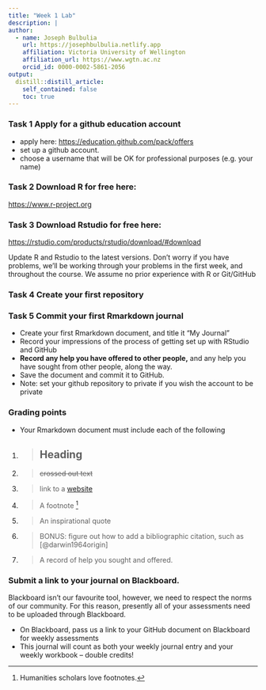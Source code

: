 ```yaml
---
title: "Week 1 Lab"
description: |
author:
  - name: Joseph Bulbulia
    url: https://josephbulbulia.netlify.app
    affiliation: Victoria University of Wellington
    affiliation_url: https://www.wgtn.ac.nz
    orcid_id: 0000-0002-5861-2056
output:
  distill::distill_article:
    self_contained: false
    toc: true
---
```



### Task 1 Apply for a github education account

-   apply here: <https://education.github.com/pack/offers>
-   set up a github account.
-   choose a username that will be OK for professional purposes (e.g. your name)

### Task 2 Download R for free here:

<https://www.r-project.org>

### Task 3 Download Rstudio for free here:

<https://rstudio.com/products/rstudio/download/#download>

Update R and Rstudio to the latest versions. Don't worry if you have problems, we'll be working through your problems in the first week, and throughout the course. We assume no prior experience with R or Git/GitHub

### Task 4 Create your first repository

### Task 5 Commit your first Rmarkdown journal

-   Create your first Rmarkdown document, and title it "My Journal"
-   Record your impressions of the process of getting set up with RStudio and GitHub
-   **Record any help you have offered to other people,** and any help you have sought from other people, along the way.
-   Save the document and commit it to GitHub.
-   Note: set your github repository to private if you wish the account to be private

### Grading points

-   Your Rmarkdown document must include each of the following

1.  

    > ## Heading

2.  

    > ~~crossed out text~~

3.  

    > link to a [website](https://www.theonion.com/)

4.  

    > A footnote [^1]

5.  

    > An inspirational quote

6.  

    > BONUS: figure out how to add a bibliographic citation, such as [@darwin1964origin]
    
7.  
   > A record of help you sought and offered. 

[^1]: Humanities scholars love footnotes.

### Submit a link to your journal on Blackboard.

Blackboard isn't our favourite tool, however, we need to respect the norms of our community. For this reason, presently all of your assessments need to be uploaded through Blackboard. 

-   On Blackboard, pass us a link to your GitHub document on Blackboard for weekly assessments
-   This journal will count as both your weekly journal entry and your weekly workbook -- double credits!
